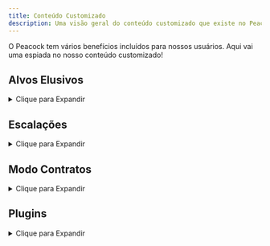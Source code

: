 ```yaml
---
title: Conteúdo Customizado
description: Uma visão geral do conteúdo customizado que existe no Peacock.
---
```



O Peacock tem vários benefícios incluídos para nossos usuários. Aqui vai uma espiada no nosso conteúdo customizado!

<div class="make_h2_smaller">

## Alvos Elusivos

<details>

<summary>Clique para Expandir</summary>

Dentro do Peacock, você pode jogar Alvos Elusivos sem nenhum tempo limite ao reiniciar (ao contrário do Arcade de Alvos Elusivos), e sem nenhum tempo limite.
  * **Como Jogar**: Depois de iniciar o Hitman 3 com o Peacock, vá para ```Career``` -> ```Elusive Targets``` dentro do jogo.

</details>

## Escalações

<details>
<summary>Clique para Expandir</summary>
* **Escalações Peacock Customizadas**
  * Peacock suporta escalações customizadas (feitas com entrada do usuário). Essas escalações estão disponíveis em jogo por predefinição. Você pode ver algumas das escalações customizadas listadas nos [Roadmaps](https://thepeacockproject.org/wiki/roadmaps) também.

* **Escalações dos Servidores Oficiais**
  * Peacock também suporta algumas escalações dos servidores oficiais, embora não todas foram portadas. Essas escalações estão disponíveis em jogo por predefinição.
* **Escalações Legacy**
  * Peacock suporta escalações do Hitman 2016 que não foram portadas para o Hitman 2 ou 3 (escalações 'legado').
  * Para instalar escalações legacy, pesquise ```legacy in: plugin-releases``` no servidor Discord do Peacock. Faça o download de ```LegacyEscalationsPlugin.js```, e instale na pasta principal do Peacock (```...Peacock-vx.x.x/Peacock-vx.x.x`).
* **Como Jogar Escalações**: Vá para o menu ```Destinations```, e escolha um mapa em jogo para acessar as escalações.

</details>

## Modo Contratos

<details>
<summary>Clique para Expandir</summary>

Peacock suporta ambos contratos de servidores oficiais e contratos customizados Peacock.

* **Contratos em Destaque**
  * Aqui estão incluídos todos os contratos em destaque dos servidores oficiais, assim como alguns contratos customizados criados pela equipe de desenvolvimento do Peacock. Você pode ver alguns desses contratos customizados [aqui](https://thepeacockproject.org/wiki/roadmaps).
  * Como Jogar: Vá para o menu ```Game Modes``` -> ```Contracts``` -> ```Featured``` em jogo
* **Criados Pelo Usuário, Contratos dos Servidores Oficiais**
  * Como baixar: Vá para o menu ```Game Modes``` -> ```Contracts``` -> ```Contract Lookup``` em jogo. Entre o ID do contrato do servidor oficial (nota: apenas contratos da Steam ou Epic são suportados). O contrato será depois disso baixado em ```...Peacock-vx.x.x/Peacock-vx.x.x/Contracts/```.
  * Como Jogar: Vá para ```Game Modes``` -> ```Contracts``` -> ```My Contracts``` para jogar.
* **Criados Pelo Usuário, Contratos Peacock** 
  * Como Baixar: Baixe os contratos em arquivo ```.ocre``` do canal ```share-contracts``` no servidor Discord do Peacock. Coloque esse arquivo ```.ocre``` na sua pasta ```...Peacock-vx.x.x/Peacock-vx.x.x/Contracts```.
  * Como Criar o Seu Próprio: Se você criou um contrato em jogo no servidor Peacock, seu contrato será salvo como um arquivo ```.ocre``` na pasta ```...Peacock-vx.x.x/Peacock-vx.x.x/Contracts```. Tenha a certeza de compartilhar seu arquivo ```.ocre``` no canal ```share-contracts``` do servidor Discord do Peacock se quiser que outros joguem seu contrato customizado Peacock.
  * Como Jogar: Vá para ```Game Modes``` -> ```Contracts``` -> ```My Contracts``` para jogar.

</details>

## Plugins

<details>
<summary>Clique para Expandir</summary>

Além do plugin de Escalações Legacy (Legado), que foi descrito anteriormente na seção de Escalações, o Peacock suporta uma vasta gama de mods do servidor (plugins). Esses incluem, mas não estão limitados a:
* Modo Mate Todo Mundo
  * Todos os NPCs reais são marcados como alvos, e você pode ter avaliação Assassino Silencioso depois de ter matado a todos.
  * Nota: Bem bugado em mapas com 200+ alvos, armas podem falhar aleatoriamente. Você pode precisar matar usando métodos corpo a corpo.
* Os Seis de Sarajevo
  * Missões Bônus de outra forma disponíveis apenas na versão PlayStation de Hitman 2016.
  * Instruções de Instalação: https://rentry.org/H3_TS6
* Plugins para adicionar armas não utilizadas ao jogo
* Plugins para modificar armas existentes e disfarces.
* **Como Instalar Plugins**: Geralmente, para baixar plugins, vá para ```#plugin-releases``` no servidor Discord do Peacock e faça o download de um plugin em que tenha interesse. Então, mova para a pasta principal de instalação do Peacock (```...Peacock-vx.x.x/Peacock-vx.x.x```). Tenha certeza de verificar por quaisquer outras instruções no canal ```#plugin-releases``` por um certo plugin, já que certos plugins poder necessitar de mais passos de instalação ou são incompatíveis com versões mais recentes do Peacock.

**Nota: Plugins são apenas uma pequena porção da comunidade Hitman de mods. Muitos mods Hitman são de responsabilidade do usuário e fora do alcance do Peacock.** Mods de responsabilidade do usuário são agregados aqui: https://www.nexusmods.com/hitman3

</details>

</div>